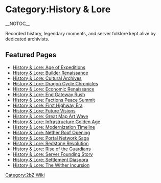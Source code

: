 {{Short description|Overview of the History & Lore pages on the 2bZ wiki}}
= Category:History & Lore =
{{2bZ Navbox}}
__NOTOC__

Recorded history, legendary moments, and server folklore kept alive by dedicated archivists.

== Featured Pages ==
* [[History & Lore: Age of Expeditions]]
* [[History & Lore: Builder Renaissance]]
* [[History & Lore: Cultural Archives]]
* [[History & Lore: Dragon Cycle Chronicles]]
* [[History & Lore: Economic Renaissance]]
* [[History & Lore: End Gateway Rush]]
* [[History & Lore: Factions Peace Summit]]
* [[History & Lore: First Highway Era]]
* [[History & Lore: Future Visions]]
* [[History & Lore: Great Map Art Wave]]
* [[History & Lore: Infrastructure Golden Age]]
* [[History & Lore: Modernization Timeline]]
* [[History & Lore: Nether Roof Opening]]
* [[History & Lore: Portal Network Saga]]
* [[History & Lore: Redstone Revolution]]
* [[History & Lore: Rise of the Guardians]]
* [[History & Lore: Server Founding Story]]
* [[History & Lore: Settlement Diaspora]]
* [[History & Lore: The Wither Incursion]]

[[Category:2bZ Wiki]]

